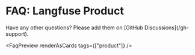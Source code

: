 
# FAQ: Langfuse Product

<Callout type="info">
  Have any other questions? Please add them on [GitHub
  Discussions](/gh-support).
</Callout>

<FaqPreview renderAsCards tags={["product"]} />
